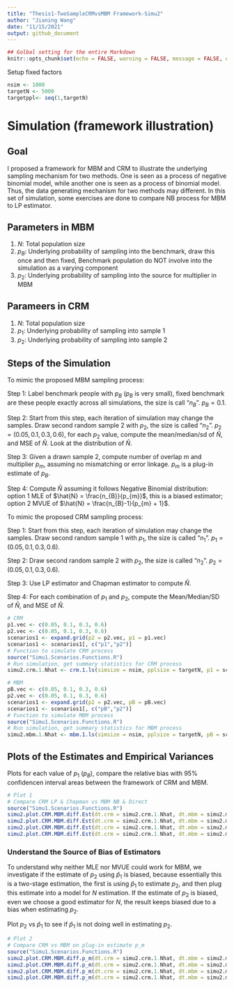 ```yaml
---
title: "Thesis1-TwoSampleCRMvsMBM Framework-Simu2"
author: "Jianing Wang"
date: "11/15/2021"
output: github_document
---
```


```r
## Golbal setting for the entire Markdown
knitr::opts_chunk$set(echo = FALSE, warning = FALSE, message = FALSE, error = FALSE)
```

Setup fixed factors
```r
nsim <- 1000
targetN <- 5000
targetppl<- seq(1,targetN)
```

# Simulation (framework illustration)

## Goal

I proposed a framework for MBM and CRM to illustrate the underlying sampling mechanism for two methods. One is seen as a process of negative binomial model, while another one is seen as a process of binomial model. Thus, the data generating mechanism for two methods may different. In this set of simulation, some exercises are done to compare NB process for MBM to LP estimator.

## Parameters in MBM

1. $N$: Total population size
2. $p_{B}$: Underlying probability of sampling into the benchmark, draw this once and then fixed, Benchmark population do NOT involve into the simulation as a varying component
3. $p_{2}$: Underlying probability of sampling into the source for multiplier in MBM

## Parameers in CRM

1. $N$: Total population size
2. $p_{1}$: Underlying probability of sampling into sample 1
3. $p_{2}$: Underlying probability of sampling into sample 2

## Steps of the Simulation

To mimic the proposed MBM sampling process:

Step 1: Label benchmark people with $p_{B}$ ($p_{B}$ is very small), fixed benchmark are these people exactly across all simulations, the size is call "$n_{B}$". $p_{B} = 0.1$.

Step 2: Start from this step, each iteration of simulation may change the samples. Draw second random sample 2 with $p_{2}$, the size is called "$n_{2}$". $p_{2} = (0.05, 0.1, 0.3, 0.6)$, for each $p_{2}$ value, compute the mean/median/sd of $\hat{N}$, and MSE of $\hat{N}$. Look at the distribution of $\hat{N}$.

Step 3: Given a drawn sample 2, compute number of overlap m and multiplier $p_{m}$, assuming no mismatching or error linkage. $p_{m}$ is a plug-in estimate of $p_{B}$.

Step 4: Compute $\hat{N}$ assuming it follows Negative Binomial distribution: option 1 MLE of $\hat{N} = \frac{n_{B}}{p_{m}}$, this is a biased estimator; option 2 MVUE of $\hat{N} = \frac{n_{B}-1}{p_{m} + 1}$.

To mimic the proposed CRM sampling process:

Step 1: Start from this step, each iteration of simulation may change the samples. Draw second random sample 1 with $p_{1}$, the size is called "$n_{1}$". $p_{1} = (0.05, 0.1, 0.3, 0.6)$.

Step 2: Draw second random sample 2 with $p_{2}$, the size is called "$n_{2}$". $p_{2} = (0.05, 0.1, 0.3, 0.6)$.

Step 3: Use LP estimator and Chapman estimator to compute $\hat{N}$.

Step 4: For each combination of $p_{1}$ and $p_{2}$, compute the Mean/Median/SD of $\hat{N}$, and MSE of $\hat{N}$.

```r
# CRM
p1.vec <- c(0.05, 0.1, 0.3, 0.6)
p2.vec <- c(0.05, 0.1, 0.3, 0.6)
scenarios1 <- expand.grid(p2 = p2.vec, p1 = p1.vec)
scenarios1 <- scenarios1[, c("p1","p2")]
# Function to simulate CRM process
source("Simu1.Scenarios.Functions.R")
# Run simulation, get summary statistics for CRM process
simu2.crm.1.Nhat <- crm.1.ls(simsize = nsim, pplsize = targetN, p1 = scenarios1$p1, p2 = scenarios1$p2)
```

```r
# MBM
pB.vec <- c(0.05, 0.1, 0.3, 0.6)
p2.vec <- c(0.05, 0.1, 0.3, 0.6)
scenarios1 <- expand.grid(p2 = p2.vec, pB = pB.vec)
scenarios1 <- scenarios1[, c("pB","p2")]
# Function to simulate MBM process
source("Simu1.Scenarios.Functions.R")
# Run simulation, get summary statistics for MBM process
simu2.mbm.1.Nhat <- mbm.1.ls(simsize = nsim, pplsize = targetN, pB = scenarios1$pB, p2 = scenarios1$p2)
```


## Plots of the Estimates and Empirical Variances

Plots for each value of $p_{1}$ ($p_{B}$), compare the relative bias with 95\% confidencen interval areas between the framework of CRM and MBM.

```r
# Plot 1
# Compare CRM LP & Chapman vs MBM NB & Direct
source("Simu1.Scenarios.Functions.R")
simu2.plot.CRM.MBM.diff.Est(dt.crm = simu2.crm.1.Nhat, dt.mbm = simu2.mbm.1.Nhat, p1_pB = p1.vec[1], title = "(A)")
simu2.plot.CRM.MBM.diff.Est(dt.crm = simu2.crm.1.Nhat, dt.mbm = simu2.mbm.1.Nhat, p1_pB = p1.vec[2], title = "(B)")
simu2.plot.CRM.MBM.diff.Est(dt.crm = simu2.crm.1.Nhat, dt.mbm = simu2.mbm.1.Nhat, p1_pB = p1.vec[3], title = "(C)")
simu2.plot.CRM.MBM.diff.Est(dt.crm = simu2.crm.1.Nhat, dt.mbm = simu2.mbm.1.Nhat, p1_pB = p1.vec[4], title = "(D)")
```

### Understand the Source of Bias of Estimators

To understand why neither MLE nor MVUE could work for MBM, we investigate if the estimate of $p_{2}$ using $\hat{p}_{1}$ is biased, because essentially this is a two-stage estimation, the first is using $\hat{p}_{1}$ to estimate $p_{2}$, and then plug this estimate into a model for $N$ estimation. If the estimate of $p_{2}$ is biased, even we choose a good estimator for $N$, the result keeps biased due to a bias when estimating $p_{2}$.

Plot $p_{2}$ vs $\hat{p}_{1}$ to see if $\hat{p}_{1}$ is not doing well in estimating $p_{2}$.

```r
# Plot 2
# Compare CRM vs MBM on plug-in estimate p_m
source("Simu1.Scenarios.Functions.R")
simu2.plot.CRM.MBM.diff.p_m(dt.crm = simu2.crm.1.Nhat, dt.mbm = simu2.mbm.1.Nhat, p1_pB = p1.vec[1], title = "(A)")
simu2.plot.CRM.MBM.diff.p_m(dt.crm = simu2.crm.1.Nhat, dt.mbm = simu2.mbm.1.Nhat, p1_pB = p1.vec[2], title = "(B)")
simu2.plot.CRM.MBM.diff.p_m(dt.crm = simu2.crm.1.Nhat, dt.mbm = simu2.mbm.1.Nhat, p1_pB = p1.vec[3], title = "(C)")
simu2.plot.CRM.MBM.diff.p_m(dt.crm = simu2.crm.1.Nhat, dt.mbm = simu2.mbm.1.Nhat, p1_pB = p1.vec[4], title = "(D)")
```

